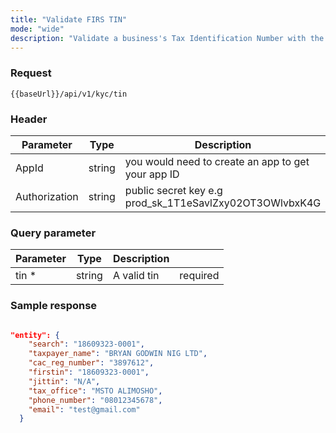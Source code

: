 ```yaml
---
title: "Validate FIRS TIN"
mode: "wide"
description: "Validate a business's Tax Identification Number with the FIRS"
---
```




### Request

```text [GET]
{{baseUrl}}/api/v1/kyc/tin
```

### Header

| Parameter | Type | Description |
| --- | --- | --- |
| AppId | string | you would need to create an app to get your app ID |
| Authorization | string | public secret key e.g prod_sk_1T1eSavlZxy02OT3OWlvbxK4G |

### Query parameter

| Parameter | Type | Description |  |
| --- | --- | --- | --- |
| tin \* | string | A valid tin | required |

### Sample response

```json Response

"entity": {
    "search": "18609323-0001",
    "taxpayer_name": "BRYAN GODWIN NIG LTD",
    "cac_reg_number": "3897612",
    "firstin": "18609323-0001",
    "jittin": "N/A",
    "tax_office": "MSTO ALIMOSHO",
    "phone_number": "08012345678",
    "email": "test@gmail.com"
  }
```
